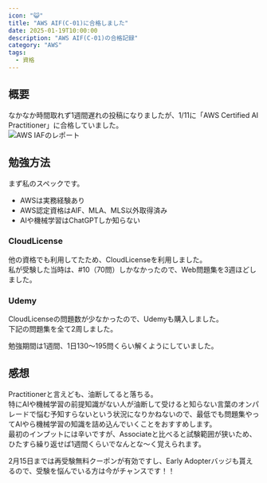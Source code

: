 ```yaml
---
icon: "😺"
title: "AWS AIF(C-01)に合格しました"
date: 2025-01-19T10:00:00
description: "AWS AIF(C-01)の合格記録"
category: "AWS"
tags:
  - 資格
---
```

## 概要
なかなか時間取れず1週間遅れの投稿になりましたが、1/11に「AWS Certified AI Practitioner」に合格していました。  
![AWS IAFのレポート](./aws_aif_report.webp)

## 勉強方法
まず私のスペックです。  
- AWSは実務経験あり
- AWS認定資格はAIF、MLA、MLS以外取得済み
- AIや機械学習はChatGPTしか知らない

### CloudLicense
他の資格でも利用してたため、CloudLicenseを利用しました。  
私が受験した当時は、#10（70問）しかなかったので、Web問題集を3週ほどしました。  

### Udemy
CloudLicenseの問題数が少なかったので、Udemyも購入しました。  
下記の問題集を全て2周しました。  

勉強期間は1週間、1日130～195問くらい解くようにしていました。  

## 感想
Practitionerと言えども、油断してると落ちる。  
特にAIや機械学習の前提知識がない人が油断して受けると知らない言葉のオンパレードで悩む予知すらないという状況になりかねないので、最低でも問題集やってAIやら機械学習の知識を詰め込んでいくことをおすすめします。  
最初のインプットには辛いですが、Associateと比べると試験範囲が狭いため、ひたすら繰り返せば1週間くらいでなんとな～く覚えられます。  


2月15日までは再受験無料クーポンが有効ですし、Early Adopterバッジも貰えるので、受験を悩んでいる方は今がチャンスです！！  
